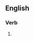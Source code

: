 ==English==

===Verb===
{{head|en|present participle}}

# {{present participle of|evergreen|lang=en|nocat=1}}